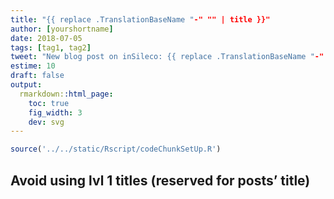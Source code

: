 ```yaml
---
title: "{{ replace .TranslationBaseName "-" "" | title }}"
author: [yourshortname]
date: 2018-07-05
tags: [tag1, tag2]
tweet: "New blog post on inSileco: {{ replace .TranslationBaseName "-" "" | title }}"
estime: 10
draft: false
output:
  rmarkdown::html_page:
    toc: true
    fig_width: 3
    dev: svg
---
```



```r
source('../../static/Rscript/codeChunkSetUp.R')
```

## Avoid using lvl 1 titles (reserved for posts' title)
